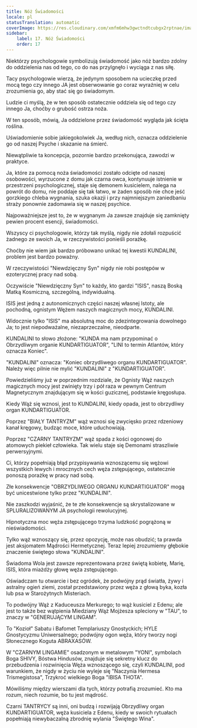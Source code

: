 ```yaml
---
title: Nóż Świadomości
locale: pl
statusTranslation: automatic
coverImage: https://res.cloudinary.com/xmfm6mhw3gwctndtcubgx2rptnae/image/upload/v1741354419/small_cover_la_gran_rebelion_28716e29d2.webp
sidebar:
    label: 17. Nóż Świadomości
    order: 17
---
```

Niektórzy psychologowie symbolizują świadomość jako nóż bardzo zdolny do oddzielenia nas od tego, co do nas przylgnęło i wyciąga z nas siłę.

Tacy psychologowie wierzą, że jedynym sposobem na ucieczkę przed mocą tego czy innego JA jest obserwowanie go coraz wyraźniej w celu zrozumienia go, aby stać się go świadomym.

Ludzie ci myślą, że w ten sposób ostatecznie oddziela się od tego czy innego Ja, choćby o grubość ostrza noża.

W ten sposób, mówią, Ja oddzielone przez świadomość wygląda jak ścięta roślina.

Uświadomienie sobie jakiegokolwiek Ja, według nich, oznacza oddzielenie go od naszej Psyche i skazanie na śmierć.

Niewątpliwie ta koncepcja, pozornie bardzo przekonująca, zawodzi w praktyce.

Ja, które za pomocą noża świadomości zostało odcięte od naszej osobowości, wyrzucone z domu jak czarna owca, kontynuuje istnienie w przestrzeni psychologicznej, staje się demonem kusicielem, nalega na powrót do domu, nie poddaje się tak łatwo, w żaden sposób nie chce jeść gorzkiego chleba wygnania, szuka okazji i przy najmniejszym zaniedbaniu straży ponownie zadomawia się w naszej psychice.

Najpoważniejsze jest to, że w wygnanym Ja zawsze znajduje się zamknięty pewien procent esencji, świadomości.

Wszyscy ci psychologowie, którzy tak myślą, nigdy nie zdołali rozpuścić żadnego ze swoich Ja, w rzeczywistości ponieśli porażkę.

Choćby nie wiem jak bardzo próbowano unikać tej kwestii KUNDALINI, problem jest bardzo poważny.

W rzeczywistości "Niewdzięczny Syn" nigdy nie robi postępów w ezoterycznej pracy nad sobą.

Oczywiście "Niewdzięczny Syn" to każdy, kto gardzi "ISIS", naszą Boską Matką Kosmiczną, szczególną, indywidualną.

ISIS jest jedną z autonomicznych części naszej własnej Istoty, ale pochodną, ognistym Wężem naszych magicznych mocy, KUNDALINI.

Widocznie tylko "ISIS" ma absolutną moc do zdezintegrowania dowolnego Ja; to jest niepodważalne, niezaprzeczalne, nieodparte.

KUNDALINI to słowo złożone: "KUNDA ma nam przypominać o Obrzydliwym organie KUNDARTIGUATOR", "LINI to termin Atlantów, który oznacza Koniec".

"KUNDALINI" oznacza: "Koniec obrzydliwego organu KUNDARTIGUATOR". Należy więc pilnie nie mylić "KUNDALINI" z "KUNDARTIGUATOR".

Powiedzieliśmy już w poprzednim rozdziale, że Ognisty Wąż naszych magicznych mocy jest zwinięty trzy i pół raza w pewnym Centrum Magnetycznym znajdującym się w kości guzicznej, podstawie kręgosłupa.

Kiedy Wąż się wznosi, jest to KUNDALINI, kiedy opada, jest to obrzydliwy organ KUNDARTIGUATOR.

Poprzez "BIAŁY TANTRYZM" wąż wznosi się zwycięsko przez rdzeniowy kanał kręgowy, budząc moce, które uduchowiają.

Poprzez "CZARNY TANTRYZM" wąż spada z kości ogonowej do atomowych piekieł człowieka. Tak wielu staje się Demonami straszliwie perwersyjnymi.

Ci, którzy popełniają błąd przypisywania wznoszącemu się wężowi wszystkich lewych i mrocznych cech węża zstępującego, ostatecznie ponoszą porażkę w pracy nad sobą.

Złe konsekwencje "OBRZYDLIWEGO ORGANU KUNDARTIGUATOR" mogą być unicestwione tylko przez "KUNDALINI".

Nie zaszkodzi wyjaśnić, że te złe konsekwencje są skrystalizowane w SPLURALIZOWANYM JA psychologii rewolucyjnej.

Hipnotyczna moc węża zstępującego trzyma ludzkość pogrążoną w nieświadomości.

Tylko wąż wznoszący się, przez opozycję, może nas obudzić; ta prawda jest aksjomatem Mądrości Hermetycznej. Teraz lepiej zrozumiemy głębokie znaczenie świętego słowa "KUNDALINI".

Świadoma Wola jest zawsze reprezentowana przez świętą kobietę, Marię, ISIS, która miażdży głowę węża zstępującego.

Oświadczam tu otwarcie i bez ogródek, że podwójny prąd światła, żywy i astralny ogień ziemi, został przedstawiony przez węża z głową byka, kozła lub psa w Starożytnych Misteriach.

To podwójny Wąż z Kaduceusza Merkurego; to wąż kusiciel z Edenu; ale jest to także bez wątpienia Miedziany Wąż Mojżesza spleciony w "TAU", to znaczy w "GENERUJĄCYM LINGAM".

To "Kozioł" Sabatu i Bafomet Templariuszy Gnostyckich; HYLE Gnostycyzmu Uniwersalnego; podwójny ogon węża, który tworzy nogi Słonecznego Koguta ABRAXASÓW.

W "CZARNYM LINGAMIE" osadzonym w metalowym "YONI", symbolach Boga SHIVY, Bóstwa Hindusów, znajduje się sekretny klucz do przebudzenia i rozwinięcia Węża wznoszącego się, czyli KUNDALINI, pod warunkiem, że nigdy w życiu nie wyleje się "Naczynia Hermesa Trismegistosa", Trzykroć wielkiego Boga "IBISA THOTA".

Mówiliśmy między wierszami dla tych, którzy potrafią zrozumieć. Kto ma rozum, niech rozumie, bo tu jest mądrość.

Czarni TANTRYCY są inni, oni budzą i rozwijają Obrzydliwy organ KUNDARTIGUATOR, węża kusiciela z Edenu, kiedy w swoich rytuałach popełniają niewybaczalną zbrodnię wylania "Świętego Wina".

